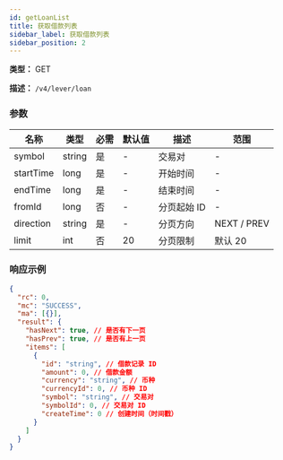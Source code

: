 ```yaml
---
id: getLoanList
title: 获取借款列表
sidebar_label: 获取借款列表
sidebar_position: 2
---
```


**类型：** GET

**描述：** `/v4/lever/loan`

### 参数

| 名称      | 类型   | 必需 | 默认值 | 描述        | 范围        |
| --------- | ------ | ---- | ------ | ----------- | ----------- |
| symbol    | string | 是   | -      | 交易对      | -           |
| startTime | long   | 是   | -      | 开始时间    | -           |
| endTime   | long   | 是   | -      | 结束时间    | -           |
| fromId    | long   | 否   | -      | 分页起始 ID | -           |
| direction | string | 是   | -      | 分页方向    | NEXT / PREV |
| limit     | int    | 否   | 20     | 分页限制    | 默认 20     |

### 响应示例

```json title="Response"
{
  "rc": 0,
  "mc": "SUCCESS",
  "ma": [{}],
  "result": {
    "hasNext": true, // 是否有下一页
    "hasPrev": true, // 是否有上一页
    "items": [
      {
        "id": "string", // 借款记录 ID
        "amount": 0, // 借款金额
        "currency": "string", // 币种
        "currencyId": 0, // 币种 ID
        "symbol": "string", // 交易对
        "symbolId": 0, // 交易对 ID
        "createTime": 0 // 创建时间（时间戳）
      }
    ]
  }
}
```
